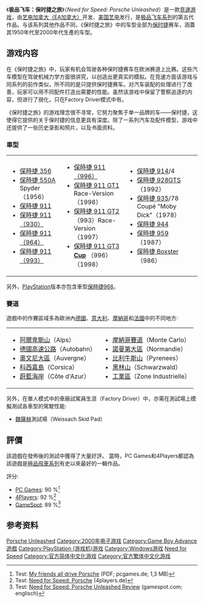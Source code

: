 {{noteTA|G1=Games}}
{{Infobox VG
|title = 极品飞车：保时捷之旅
|image =  File:Need for Speed - Porsche Unleashed Coverart.png
|english = Need for Speed: Porsche Unleashed
|developer = [[EA加拿大|EA加拿大]]（PC）<br />[[Eden_Games|Eden Studios]]（PS）<br>[[Pocketeers|Pocketeers]]（GBA）
|publisher = [[美国艺电|美国艺电]]<br />[[DSI_Games|DSI Games]]、[[Zoo_Digital|Zoo Digital]]（GBA）
|designer = 
|series = [[极品飞车系列|极品飞车系列]]
|engine = 
|released = *2000年3月24日（[[PlayStation|PlayStation]]）<ref name="release-date">[http://www.mobygames.com/game/need-for-speed-porsche-unleashed/release-info ''Need for Speed: Porsche Unleashed'' release information] at [[MobyGames|MobyGames]]. URL retrieved on June 21, 2006.</ref>
*2000年3月24日（[[Microsoft_Windows|Microsoft Windows]]）<ref name="release-date-gamespot">[http://www.gamespot.com/pc/driving/needforspeedporscheu/index.html?q=Need%20for%20Speed:%20Porsche%20Unleashed ''Need for Speed: Porsche Unleashed''] at [[GameSpot|GameSpot]]. URL retrieved on June 21, 2006.</ref>
*2004年3月15日（[[Game_Boy_Advance|Game Boy Advance]]）<ref name="release-date"/>
|genre = [[竞速游戏|竞速游戏]]
|modes = [[单人游戏|单人游戏]]、[[多人游戏|多人游戏]]
|platforms = [[PlayStation|PlayStation]]、[[Microsoft_Windows|Microsoft Windows]]、[[Game_Boy_Advance|Game Boy Advance]]
}}
《'''极品飞车：保时捷之旅'''》（''Need for Speed: Porsche Unleashed''）是一款[[竞速游戏|竞速游戏]]，由[[EA加拿大|艺电加拿大（EA加拿大）]]开发、[[美国艺电|美国艺电]]发行，是[[极品飞车系列|极品飞车系列]]的第五代作品。与该系列其他作品不同，《保时捷之旅》中的车型全部为[[保时捷|保时捷]]赛车，涵蓋其1950年代至2000年代生產的车型。

==游戏内容==

在《保时捷之旅》中，玩家有机会驾驶各种保时捷赛车在欧洲赛道上比赛。这些汽车模型在驾驶机械力学方面很讲究，以创造出更真实的模拟。在竞速方面该游戏与同系列的前作类似，所不同的是只提供保时捷赛车。对汽车装配的处理进行了改善，玩家可以用不同配件打造出需要的性能。虽然该游戏中保留了警察追逐的内容，但进行了弱化，只在Factory Driver模式中有。

《保时捷之旅》的游戏理念很不寻常，它努力聚焦于单一品牌的车——保时捷，这使得它提供的关于保时捷的信息更具有深度。除了一系列汽车及配件模型，游戏中还提供了一些历史录影和照片，以及书面资料。

=== 車型 ===

{|
|
* [[保時捷_356|保時捷 356]]
* [[保時捷_550|保時捷 550]]A Spyder（1956）
* [[保時捷_911|保時捷 911]]
* [[保時捷930|保時捷 911（930）]]
* [[保時捷964|保時捷 911（964）]]
* [[保時捷993|保時捷 911（993）]]
|
* [[保時捷996|保時捷 911（996）]]
* [[保時捷911_GT1|保時捷 911 GT1]] Race-Version （1998）
* [[保時捷911_GT2|保時捷 911 GT2]]（993）Race-Version （1997）
* [[保時捷911_GT3|保時捷 911 GT3]] '''[[保时捷超级杯|Cup]]''' （996）（1998）
|
* [[保時捷914|保時捷 914]]/4
* [[保時捷928|保時捷 928]]GTS （1992）
* [[保時捷935|保時捷 935]]/78 Coupé "Moby Dick"（1978）
* [[保時捷944|保時捷 944]]
* [[保時捷959|保時捷 959]]（1987）
* [[保時捷Boxster|保時捷 Boxster]]（986）
|}

另外，[[PlayStation|PlayStation]]版本亦包含車型[[保時捷968|保時捷968]]。

=== 賽道 ===

遊戲中的作賽區域多為歐洲內[[德國|德國]]、[[意大利|意大利]]、[[摩納哥|摩納哥]]和[[法國|法國]]中的不同地方:

{|
|
* [[阿爾卑斯山|阿爾卑斯山]]（Alps）
* [[德國高速公路|德國高速公路]]（Autobahn）
* [[奥弗涅|奧文尼大區]]（Auvergne）
* [[科西嘉島|科西嘉島]]（Corsica）
* [[蔚藍海岸|蔚藍海岸]]（Côte d'Azur）
|
* [[蒙地卡羅賽道|摩納哥賽道]]（Monte Carlo）
* [[諾曼第大區|諾曼第大區]]（Normandie）
* [[比利牛斯山|比利牛斯山]]（Pyrenees）
* [[黑林山|黑林山]]（Schwarzwald）
* [[工業區|工業區]]（Zone Industrielle）
|}

另外，在單人模式中的車廠試駕員生涯（Factory Driver）中，亦需在測試場上模擬測試各車型的駕駛性能: 
*[[魏薩赫|魏薩赫]]測試場（Weissach Skid Pad）

== 評價 ==
該遊戲在發佈後的測試中獲得了大量好評。 當時，PC Games和4Players都認為該遊戲是[[極品飛車系列|極品飛車系列]]有史以來最好的一輯作品。

評分:
* [[PC_Games|PC Games]]: 90 %<ref>Test: [http://download.pcgames.de/asset/documents/NFS_Porsche.pdf My friends all drive Porsche] {{Wayback|url=http://download.pcgames.de/asset/documents/NFS_Porsche.pdf |date=20210809183955 }} (PDF; pcgames.de; 1,3 MB)</ref>
* [[4Players|4Players]]: 92 %<ref>Test: [http://www.4players.de/4players.php/dispbericht/PC-CDROM/Test/1/1/0/Need_for_Speed_Porsche_Unleashed.html Need for Speed: Porsche] {{Wayback|url=http://www.4players.de/4players.php/dispbericht/PC-CDROM/Test/1/1/0/Need_for_Speed_Porsche_Unleashed.html |date=20170803033058 }} (4players.de)</ref>
* [[GameSpot|GameSpot]]: 89 %<ref>Test: [http://www.gamespot.com/pc/driving/needforspeedporscheu/review.html Need for Speed: Porsche Unleashed Review] {{Wayback|url=http://www.gamespot.com/pc/driving/needforspeedporscheu/review.html |date=20110816001912 }} (gamespot.com; englisch)</ref>

==参考资料==
{{reflist}}

{{极品飞车系列}}

{{DEFAULTSORT:Need for Speed, Porsche Unleashed}}
[[Category:極速快感系列|Porsche Unleashed]]
[[Category:2000年电子游戏|Category:2000年电子游戏]]
[[Category:Game_Boy_Advance遊戲|Category:Game Boy Advance遊戲]]
[[Category:PlayStation_(游戏机)游戏|Category:PlayStation (游戏机)游戏]]
[[Category:Windows游戏|Category:Windows游戏]]
[[Category:保時捷|Need for Speed]]
[[Category:官方简体中文化游戏|Category:官方简体中文化游戏]]
[[Category:官方繁体中文化游戏|Category:官方繁体中文化游戏]]